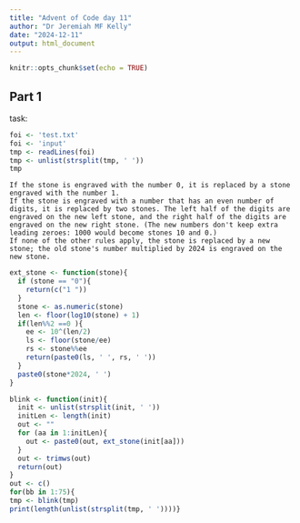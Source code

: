 ```yaml
---
title: "Advent of Code day 11"
author: "Dr Jeremiah MF Kelly"
date: "2024-12-11"
output: html_document
---
```


```r
knitr::opts_chunk$set(echo = TRUE)
```

## Part 1

task: 

```r
foi <- 'test.txt'
foi <- 'input'
tmp <- readLines(foi)
tmp <- unlist(strsplit(tmp, ' '))
tmp
```


    If the stone is engraved with the number 0, it is replaced by a stone engraved with the number 1.
    If the stone is engraved with a number that has an even number of digits, it is replaced by two stones. The left half of the digits are engraved on the new left stone, and the right half of the digits are engraved on the new right stone. (The new numbers don't keep extra leading zeroes: 1000 would become stones 10 and 0.)
    If none of the other rules apply, the stone is replaced by a new stone; the old stone's number multiplied by 2024 is engraved on the new stone.



```r
ext_stone <- function(stone){
  if (stone == "0"){
    return(c("1 "))
  }
  stone <- as.numeric(stone)
  len <- floor(log10(stone) + 1)
  if(len%%2 ==0 ){
    ee <- 10^(len/2)
    ls <- floor(stone/ee)
    rs <- stone%%ee
    return(paste0(ls, ' ', rs, ' '))
  }
  paste0(stone*2024, ' ')
}

blink <- function(init){
  init <- unlist(strsplit(init, ' '))
  initLen <- length(init)
  out <- ""
  for (aa in 1:initLen){
    out <- paste0(out, ext_stone(init[aa]))
  }
  out <- trimws(out)
  return(out)
}
out <- c()
for(bb in 1:75){
tmp <- blink(tmp)
print(length(unlist(strsplit(tmp, ' '))))}

```



